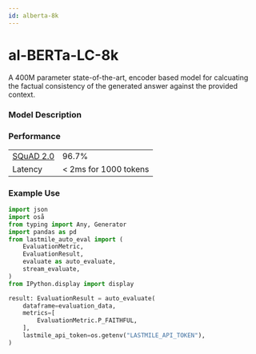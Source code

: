 ```yaml
---
id: alberta-8k
---
```



# al-BERTa-LC-8k

A 400M parameter state-of-the-art, encoder based model for calcuating the factual consistency of the generated answer against the provided context.

### Model Description

### Performance

|                                                                 |                       |
| --------------------------------------------------------------- | --------------------- |
| [SQuAD 2.0](https://huggingface.co/datasets/rajpurkar/squad_v2) | 96.7%                 |
| Latency                                                         | < 2ms for 1000 tokens |

### Example Use

```python
import json
import oså
from typing import Any, Generator
import pandas as pd
from lastmile_auto_eval import (
    EvaluationMetric,
    EvaluationResult,
    evaluate as auto_evaluate,
    stream_evaluate,
)
from IPython.display import display

result: EvaluationResult = auto_evaluate(
    dataframe=evaluation_data,
    metrics=[
        EvaluationMetric.P_FAITHFUL,
    ],
    lastmile_api_token=os.getenv("LASTMILE_API_TOKEN"),
)
```
